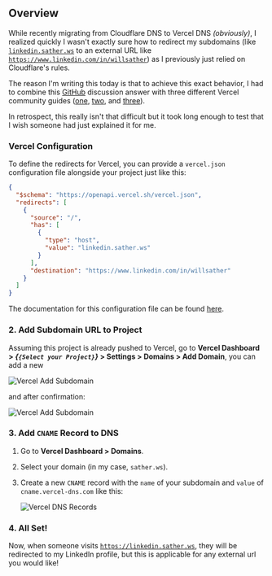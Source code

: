 

## Overview

While recently migrating from Cloudflare DNS to Vercel DNS _(obviously)_, I realized quickly I wasn't exactly sure how
to redirect my subdomains (like [`linkedin.sather.ws`](https://linkedin.sather.ws) to an external URL like
[`https://www.linkedin.com/in/willsather`](https://linkedin.sather.ws)) as I previously just relied on Cloudflare's
rules.

The reason I'm writing this today is that to achieve this exact behavior, I had to combine this
[GitHub](https://github.com/vercel/vercel/discussions/5622) discussion answer with three different Vercel community
guides ([one](https://vercel.com/guides/can-i-redirect-from-a-subdomain-to-a-subpath),
[two](https://vercel.com/guides/does-vercel-support-permanent-redirects), and
[three](https://vercel.com/guides/pointing-subdomains-to-external-services)).

In retrospect, this really isn't that difficult but it took long enough to test that I wish someone had just explained
it for me.

### Vercel Configuration

To define the redirects for Vercel, you can provide a `vercel.json` configuration file alongside your project
just like this:

```json title="vercel.json"
{
  "$schema": "https://openapi.vercel.sh/vercel.json",
  "redirects": [
    {
      "source": "/",
      "has": [
        {
          "type": "host",
          "value": "linkedin.sather.ws"
        }
      ],
      "destination": "https://www.linkedin.com/in/willsather"
    }
  ]
}
```

The documentation for this configuration file can be found [here](https://vercel.com/docs/project-configuration).

### 2. Add Subdomain URL to Project

Assuming this project is already pushed to Vercel, go to __Vercel Dashboard > _{`{Select your Project}`}_ > Settings >
Domains > Add Domain__, you can add a new

<Image alt="Vercel Add Subdomain" src="/assets/blog/images/vercel-subdomain-redirects/add-domain.png" />

and after confirmation:

<Image alt="Vercel Add Subdomain" src="/assets/blog/images/vercel-subdomain-redirects/subdomain-confirmation.png" />

<br />

### 3. Add `CNAME` Record to DNS

1. Go to **Vercel Dashboard > Domains**.
2. Select your domain (in my case, `sather.ws`).
3. Create a new `CNAME` record with the `name` of your subdomain and `value` of `cname.vercel-dns.com` like this:

    <Image alt="Vercel DNS Records" src="/assets/blog/images/vercel-subdomain-redirects/dns.png" />


### 4. All Set!

Now, when someone visits [`https://linkedin.sather.ws`](https://linkedin.sather.ws), they will be redirected to my
LinkedIn profile, but this is applicable for any external url you would like!